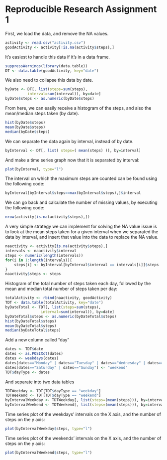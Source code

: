 Reproducible Research Assignment 1
==================================
  
First, we load the data, and remove the NA values.
```r
activity <- read.csv("activity.csv")
goodActivity <- activity[!is.na(activity$steps),]
```
  
It's easiest to handle this data if it's in a data frame.
```r
suppressWarnings(library(data.table))
DT <- data.table(goodActivity, key="date")
```
  
We also need to collapse this data by date.
```r
byDate <- DT[, list(steps=sum(steps),
          interval=sum(interval)), by=date]
byDate$steps <- as.numeric(byDate$steps)
```
  
From here, we can easily receive a histogram of the steps, 
and also the mean/median steps taken (by date).
```r
hist(byDate$steps)
mean(byDate$steps)
median(byDate$steps)
```
  
We can separate the data again by interval, instead of by date.
```r
byInterval <- DT[, list( steps=( mean(steps) )), by=interval]
```
  
And make a time series graph now that it is separated by 
interval:
```r
plot(byInterval, type="l")
```
  
The interval on which the maximum steps are counted can be found 
using the following code:
```r
byInterval[byInterval$steps==max(byInterval$steps),]$interval
```
  
We can go back and calculate the number of missing values, 
by executing the following code:
```r
nrow(activity[is.na(activity$steps),])
```

A very simple strategy we can implement for solving the NA 
value issue is to look at the mean steps taken for a given
interval when we separated the data by interval, and insert
that value into the data to replace the NA value.
```r
naactivity <- activity[is.na(activity$steps),]
intervals <- naactivity$interval
steps <- numeric(length(intervals))
for(i in 1:length(intervals)){
    steps[i] <- byInterval[byInterval$interval == intervals[i]]$steps
}
naactivity$steps <- steps
```
  
Histogram of the total number of steps taken each day, followed
by the mean and median total number of steps taken per day:
```r
totalActivity <- rbind(naactivity, goodActivity)
TDT <- data.table(totalActivity, key="date")
byDateTotal <- TDT[, list(steps=sum(steps), 
                interval=sum(interval)), by=date]
byDateTotal$steps <- as.numeric(byDateTotal$steps)
hist(byDateTotal$steps)
mean(byDateTotal$steps)
median(byDateTotal$steps)
```
Add a new column called "day"
```r
dates <- TDT$date
dates <- as.POSIXct(dates)
dates <- weekdays(dates)
dates[dates=="Monday" | dates=="Tuesday" | dates=="Wednesday" | dates=="Thursday" | dates=="Friday"] <- "weekday"
dates[dates=="Saturday" | dates=="Sunday"] <- "weekend"
TDT$dayType <- dates
```
And separate into two data tables
```r
TDTWeekday <- TDT[TDT$dayType == "weekday"]
TDTWeekend <- TDT[TDT$dayType == "weekend"]
byIntervalWeekday <- TDTWeekday[, list(steps=(mean(steps))), by=interval]
byIntervalWeekend <- TDTWeekend[, list(steps=(mean(steps))), by=interval]
```
Time series plot of the weekdays' intervals on the X axis, and the number of steps on the y axis:
```r
plot(byIntervalWeekday$steps, type="l")
```
Time series plot of the weekends' intervals on the X axis, and the number of steps on the y axis:
```r
plot(byIntervalWeekend$steps, type="l")
```
